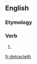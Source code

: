==English==

===Etymology===
{{suffix|detract|eth|lang=en}}

===Verb===
{{en-verb form}}

# {{en-archaic third-person singular of|detract}}

[[fr:detracteth]]